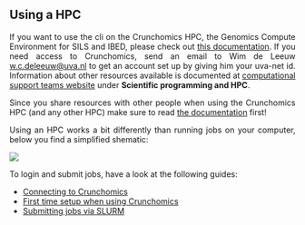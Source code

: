 <div style="text-align: justify">

## Using a HPC

If you want to use the cli on the Crunchomics HPC, the Genomics Compute Environment for SILS and IBED, please check out [this documentation](https://crunchomics-documentation.readthedocs.io/en/latest/index.html). If you need access to Crunchomics, send an email to Wim de Leeuw <w.c.deleeuw@uva.nl> to get an account set up by giving him your uva-net id. Information about other resources available is documented at [computational support teams website](https://ibed.uva.nl/facilities/computational-facilities/ibed-computational-support-team/ibed-computational-support-team.html) under **Scientific programming and HPC**.

::: {.callout-important}
Since you share resources with other people when using the Crunchomics HPC (and any other HPC) make sure to read [the documentation](https://crunchomics-documentation.readthedocs.io/en/latest/index.html) first!
:::


Using an HPC works a bit differently than running jobs on your computer, below you find a simplified shematic: 

![](../../img/crunchomics1.png)

To login and submit jobs, have a look at the following guides:

- [Connecting to Crunchomics](https://crunchomics-documentation.readthedocs.io/en/latest/intro_crunchomics.html)
- [First time setup when using Crunchomics](https://crunchomics-documentation.readthedocs.io/en/latest/intro_crunchomics.html#preparing-your-account)
- [Submitting jobs via SLURM](https://crunchomics-documentation.readthedocs.io/en/latest/slurm_overview.html)
